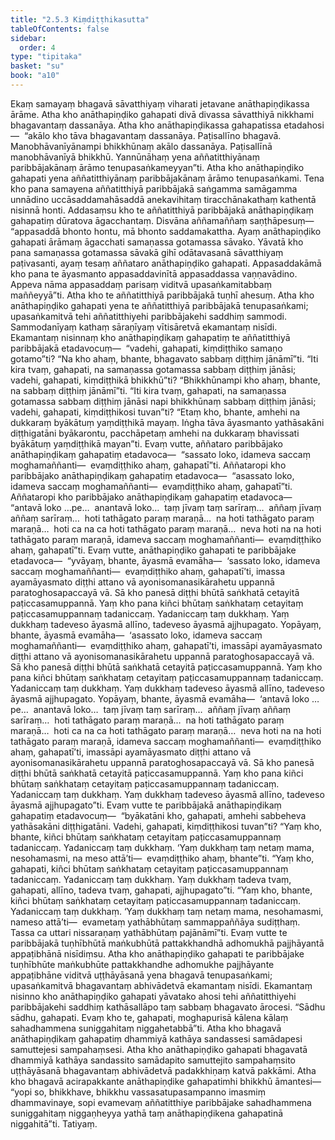 ```yaml
---
title: "2.5.3 Kiṃdiṭṭhikasutta"
tableOfContents: false
sidebar:
  order: 4
type: "tipitaka"
basket: "su"
book: "a10"
---
```



<DynamicBreadcrumb />

<Division number="93" book="a10">

<Paragraph number="803" book="a10">
Ekaṃ samayaṃ bhagavā sāvatthiyaṃ viharati jetavane anāthapiṇḍikassa ārāme. Atha kho anāthapiṇḍiko gahapati divā divassa sāvatthiyā nikkhami bhagavantaṃ dassanāya. Atha kho anāthapiṇḍikassa gahapatissa etadahosi—  “akālo kho tāva bhagavantaṃ dassanāya. Paṭisallīno bhagavā. Manobhāvanīyānampi bhikkhūnaṃ akālo dassanāya. Paṭisallīnā manobhāvanīyā bhikkhū. Yannūnāhaṃ yena aññatitthiyānaṃ paribbājakānaṃ ārāmo tenupasaṅkameyyan”ti.
</Paragraph>

<Paragraph number="804" book="a10">
Atha kho anāthapiṇḍiko gahapati yena aññatitthiyānaṃ paribbājakānaṃ ārāmo tenupasaṅkami. Tena kho pana samayena aññatitthiyā paribbājakā saṅgamma samāgamma unnādino uccāsaddamahāsaddā anekavihitaṃ tiracchānakathaṃ kathentā nisinnā honti. Addasaṃsu kho te aññatitthiyā paribbājakā anāthapiṇḍikaṃ gahapatiṃ dūratova āgacchantaṃ. Disvāna aññamaññaṃ saṇṭhāpesuṃ—  “appasaddā bhonto hontu, mā bhonto saddamakattha. Ayaṃ anāthapiṇḍiko gahapati ārāmaṃ āgacchati samaṇassa gotamassa sāvako. Yāvatā kho pana samaṇassa gotamassa sāvakā gihī odātavasanā sāvatthiyaṃ paṭivasanti, ayaṃ tesaṃ aññataro anāthapiṇḍiko gahapati. Appasaddakāmā kho pana te āyasmanto appasaddavinītā appasaddassa vaṇṇavādino. Appeva nāma appasaddaṃ parisaṃ viditvā upasaṅkamitabbaṃ maññeyyā”ti.
</Paragraph>

<Paragraph number="805" book="a10">
Atha kho te aññatitthiyā paribbājakā tuṇhī ahesuṃ. Atha kho anāthapiṇḍiko gahapati yena te aññatitthiyā paribbājakā tenupasaṅkami; upasaṅkamitvā tehi aññatitthiyehi paribbājakehi saddhiṃ sammodi. Sammodanīyaṃ kathaṃ sāraṇīyaṃ vītisāretvā ekamantaṃ nisīdi. Ekamantaṃ nisinnaṃ kho anāthapiṇḍikaṃ gahapatiṃ te aññatitthiyā paribbājakā etadavocuṃ—  “vadehi, gahapati, kiṃdiṭṭhiko samaṇo gotamo”ti? “Na kho ahaṃ, bhante, bhagavato sabbaṃ diṭṭhiṃ jānāmī”ti.
</Paragraph>

<Paragraph number="806" book="a10">
“Iti kira tvaṃ, gahapati, na samaṇassa gotamassa sabbaṃ diṭṭhiṃ jānāsi; vadehi, gahapati, kiṃdiṭṭhikā bhikkhū”ti? “Bhikkhūnampi kho ahaṃ, bhante, na sabbaṃ diṭṭhiṃ jānāmī”ti.
</Paragraph>

<Paragraph number="807" book="a10">
“Iti kira tvaṃ, gahapati, na samaṇassa gotamassa sabbaṃ diṭṭhiṃ jānāsi napi bhikkhūnaṃ sabbaṃ diṭṭhiṃ jānāsi; vadehi, gahapati, kiṃdiṭṭhikosi tuvan”ti? “Etaṃ kho, bhante, amhehi na dukkaraṃ byākātuṃ yaṃdiṭṭhikā mayaṃ. Iṅgha tāva āyasmanto yathāsakāni diṭṭhigatāni byākarontu, pacchāpetaṃ amhehi na dukkaraṃ bhavissati byākātuṃ yaṃdiṭṭhikā mayan”ti.
</Paragraph>

<Paragraph number="808" book="a10">
Evaṃ vutte, aññataro paribbājako anāthapiṇḍikaṃ gahapatiṃ etadavoca—  “sassato loko, idameva saccaṃ moghamaññanti—  evaṃdiṭṭhiko ahaṃ, gahapatī”ti.
</Paragraph>

<Paragraph number="809" book="a10">
Aññataropi kho paribbājako anāthapiṇḍikaṃ gahapatiṃ etadavoca—  “asassato loko, idameva saccaṃ moghamaññanti—  evaṃdiṭṭhiko ahaṃ, gahapatī”ti.
</Paragraph>

<Paragraph number="810" book="a10">
Aññataropi kho paribbājako anāthapiṇḍikaṃ gahapatiṃ etadavoca—  “antavā loko …pe…  anantavā loko…  taṃ jīvaṃ taṃ sarīraṃ…  aññaṃ jīvaṃ aññaṃ sarīraṃ…  hoti tathāgato paraṃ maraṇā…  na hoti tathāgato paraṃ maraṇā…  hoti ca na ca hoti tathāgato paraṃ maraṇā…  neva hoti na na hoti tathāgato paraṃ maraṇā, idameva saccaṃ moghamaññanti—  evaṃdiṭṭhiko ahaṃ, gahapatī”ti.
</Paragraph>

<Paragraph number="811" book="a10">
Evaṃ vutte, anāthapiṇḍiko gahapati te paribbājake etadavoca—  “yvāyaṃ, bhante, āyasmā evamāha—  ‘sassato loko, idameva saccaṃ moghamaññanti—  evaṃdiṭṭhiko ahaṃ, gahapatī’ti, imassa ayamāyasmato diṭṭhi attano vā ayonisomanasikārahetu uppannā paratoghosapaccayā vā. Sā kho panesā diṭṭhi bhūtā saṅkhatā cetayitā paṭiccasamuppannā. Yaṃ kho pana kiñci bhūtaṃ saṅkhataṃ cetayitaṃ paṭiccasamuppannaṃ tadaniccaṃ. Yadaniccaṃ taṃ dukkhaṃ. Yaṃ dukkhaṃ tadeveso āyasmā allīno, tadeveso āyasmā ajjhupagato.
</Paragraph>

<Paragraph number="812" book="a10">
Yopāyaṃ, bhante, āyasmā evamāha—  ‘asassato loko, idameva saccaṃ moghamaññanti—  evaṃdiṭṭhiko ahaṃ, gahapatī’ti, imassāpi ayamāyasmato diṭṭhi attano vā ayonisomanasikārahetu uppannā paratoghosapaccayā vā. Sā kho panesā diṭṭhi bhūtā saṅkhatā cetayitā paṭiccasamuppannā. Yaṃ kho pana kiñci bhūtaṃ saṅkhataṃ cetayitaṃ paṭiccasamuppannaṃ tadaniccaṃ. Yadaniccaṃ taṃ dukkhaṃ. Yaṃ dukkhaṃ tadeveso āyasmā allīno, tadeveso āyasmā ajjhupagato.
</Paragraph>

<Paragraph number="813" book="a10">
Yopāyaṃ, bhante, āyasmā evamāha—  ‘antavā loko …pe…  anantavā loko…  taṃ jīvaṃ taṃ sarīraṃ…  aññaṃ jīvaṃ aññaṃ sarīraṃ…  hoti tathāgato paraṃ maraṇā…  na hoti tathāgato paraṃ maraṇā…  hoti ca na ca hoti tathāgato paraṃ maraṇā…  neva hoti na na hoti tathāgato paraṃ maraṇā, idameva saccaṃ moghamaññanti—  evaṃdiṭṭhiko ahaṃ, gahapatī’ti, imassāpi ayamāyasmato diṭṭhi attano vā ayonisomanasikārahetu uppannā paratoghosapaccayā vā. Sā kho panesā diṭṭhi bhūtā saṅkhatā cetayitā paṭiccasamuppannā. Yaṃ kho pana kiñci bhūtaṃ saṅkhataṃ cetayitaṃ paṭiccasamuppannaṃ tadaniccaṃ. Yadaniccaṃ taṃ dukkhaṃ. Yaṃ dukkhaṃ tadeveso āyasmā allīno, tadeveso āyasmā ajjhupagato”ti.
</Paragraph>

<Paragraph number="814" book="a10">
Evaṃ vutte te paribbājakā anāthapiṇḍikaṃ gahapatiṃ etadavocuṃ—  “byākatāni kho, gahapati, amhehi sabbeheva yathāsakāni diṭṭhigatāni. Vadehi, gahapati, kiṃdiṭṭhikosi tuvan”ti? “Yaṃ kho, bhante, kiñci bhūtaṃ saṅkhataṃ cetayitaṃ paṭiccasamuppannaṃ tadaniccaṃ. Yadaniccaṃ taṃ dukkhaṃ. ‘Yaṃ dukkhaṃ taṃ netaṃ mama, nesohamasmi, na meso attā’ti—  evaṃdiṭṭhiko ahaṃ, bhante”ti.
</Paragraph>

<Paragraph number="815" book="a10">
“Yaṃ kho, gahapati, kiñci bhūtaṃ saṅkhataṃ cetayitaṃ paṭiccasamuppannaṃ tadaniccaṃ. Yadaniccaṃ taṃ dukkhaṃ. Yaṃ dukkhaṃ tadeva tvaṃ, gahapati, allīno, tadeva tvaṃ, gahapati, ajjhupagato”ti.
</Paragraph>

<Paragraph number="816" book="a10">
“Yaṃ kho, bhante, kiñci bhūtaṃ saṅkhataṃ cetayitaṃ paṭiccasamuppannaṃ tadaniccaṃ. Yadaniccaṃ taṃ dukkhaṃ. ‘Yaṃ dukkhaṃ taṃ netaṃ mama, nesohamasmi, nameso attā’ti—  evametaṃ yathābhūtaṃ sammappaññāya sudiṭṭhaṃ. Tassa ca uttari nissaraṇaṃ yathābhūtaṃ pajānāmī”ti.
</Paragraph>

<Paragraph number="817" book="a10">
Evaṃ vutte te paribbājakā tuṇhībhūtā maṅkubhūtā pattakkhandhā adhomukhā pajjhāyantā appaṭibhānā nisīdiṃsu. Atha kho anāthapiṇḍiko gahapati te paribbājake tuṇhībhūte maṅkubhūte pattakkhandhe adhomukhe pajjhāyante appaṭibhāne viditvā uṭṭhāyāsanā yena bhagavā tenupasaṅkami; upasaṅkamitvā bhagavantaṃ abhivādetvā ekamantaṃ nisīdi. Ekamantaṃ nisinno kho anāthapiṇḍiko gahapati yāvatako ahosi tehi aññatitthiyehi paribbājakehi saddhiṃ kathāsallāpo taṃ sabbaṃ bhagavato ārocesi. “Sādhu sādhu, gahapati. Evaṃ kho te, gahapati, moghapurisā kālena kālaṃ sahadhammena suniggahitaṃ niggahetabbā”ti.
</Paragraph>

<Paragraph number="818" book="a10">
Atha kho bhagavā anāthapiṇḍikaṃ gahapatiṃ dhammiyā kathāya sandassesi samādapesi samuttejesi sampahaṃsesi. Atha kho anāthapiṇḍiko gahapati bhagavatā dhammiyā kathāya sandassito samādapito samuttejito sampahaṃsito uṭṭhāyāsanā bhagavantaṃ abhivādetvā padakkhiṇaṃ katvā pakkāmi.
</Paragraph>

<Paragraph number="819" book="a10">
Atha kho bhagavā acirapakkante anāthapiṇḍike gahapatimhi bhikkhū āmantesi—  “yopi so, bhikkhave, bhikkhu vassasatupasampanno imasmiṃ dhammavinaye, sopi evamevaṃ aññatitthiye paribbājake sahadhammena suniggahitaṃ niggaṇheyya yathā taṃ anāthapiṇḍikena gahapatinā niggahitā”ti.

</Paragraph>
</Division>

<Paragraph number="820" type="center" book="a10">
Tatiyaṃ.
</Paragraph>